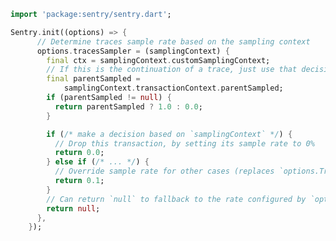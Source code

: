 ```dart
import 'package:sentry/sentry.dart';

Sentry.init((options) => {
      // Determine traces sample rate based on the sampling context
      options.tracesSampler = (samplingContext) {
        final ctx = samplingContext.customSamplingContext;
        // If this is the continuation of a trace, just use that decision (rate controlled by the caller).
        final parentSampled =
            samplingContext.transactionContext.parentSampled;
        if (parentSampled != null) {
          return parentSampled ? 1.0 : 0.0;
        }

        if (/* make a decision based on `samplingContext` */) {
          // Drop this transaction, by setting its sample rate to 0%
          return 0.0;
        } else if (/* ... */) {
          // Override sample rate for other cases (replaces `options.TracesSampleRate`)
          return 0.1;
        }
        // Can return `null` to fallback to the rate configured by `options.tracesSampleRate`
        return null;
      },
    });
```
